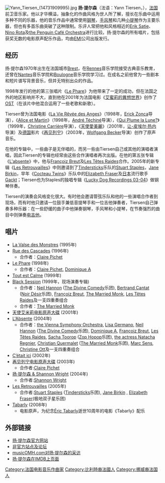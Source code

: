 {{Infobox Person  
| name        = 揚·提爾森<br><small>''Yann Tiersen''</small>
| native_name = 
| other_names = 
| image       = File:Yann Tiersen live 2007 (1).jpg
| image_size  = 200px
| caption     = 
| birth_date  = 1970年6月23日
| birth_place = 法國[[布列塔尼|布列塔尼]]大區[[布雷斯特|布雷斯特]]
| death_date  = 
| death_place = 
| nationality = {{FRA}}
| ethnicity   = [[法蘭西人|法蘭西人]]
| 語言        = [[法語|法語]]
| Spouse      = 
| education   = 
| occupation  = 前衛[[音樂家|音樂家]]
}}
[[File:Yann_Tiersen_(14731909995).jpg|thumb]]
'''扬·提尔森'''（法语：Yann Tiersen，{{bd|1970年|6月23日|catIdx=T}}），[[法国|法国]]前卫音乐家。他以才华横溢，抽象化的作曲风格为世人所了解，擅长在乐曲中运用多种不同的乐器，他的音乐作品中通常使用[[钢琴|钢琴]]，[[手风琴|手风琴]]和几种[[小提琴|小提琴]]作为主要乐器，但也有多首乐曲突破了这种限制。乐评人常把他和风格相近的[[Erik_Satie|Erik Satie]]、[[Nino_Rota|Nino Rota]]及[[the_Penguin_Café_Orchestra|the Penguin Café Orchestra]]进行比较。扬·提尔森的所有唱片，包括获奖无数的电影原声配乐作品，均由[[EMI|EMI]]公司出版发行。

==经历==
扬·提尔森1970年出生在法国城市[[Brest|Brest]]，在[[Rennes|Rennes]]音乐学院接受古典音乐教育，还曾在[[Nantes|Nantes]]音乐学院和[[Boulogne|Boulogne]]音乐学院学习过。在成名之前他曾为一些剧本和短片谱写背景音乐，但并无特别出众的作品。

1998年发行的他的第三张唱片《[[Le_Phare|Le Phare]]》为他带来了一定的成功，但在法国之外的地区影响并不大，直到他在2001年为法国电影《[[艾蜜莉的異想世界|艾蜜莉的異想世界]]》创作了[[电影配乐|OST]]（在该片中他混合运用了一些老歌和新歌）。

Tiersen曾为法国电影《[[天使的梦幻生活|La Vie Rêvée des Anges]]》（1998年，[[Erick_Zonca|Erick Zonca]]导演），《[[甜蜜爱丽丝|Alice et Martin]]》（1998年，[[André_Téchiné|André Téchiné]]导演），《[[Qui_Plume_la_Lune?|Qui Plume la Lune?]]》（1999年，[[Christine_Carrière|Christine Carrière]]导演），《[[天使艾米莉|天使愛美麗]]》（2001年，[[让-皮埃尔·热内|让-皮埃尔·热内]]导演）及[[德国|德国]]影片《[[再见列宁|再见列宁]]》（2003年，[[Wolfgang_Becker|Wolfgang Becker]]导演）创作了原声音乐。

在他的专辑中，一些曲子是无伴唱的，而另一些由Tiersen自己或其他的演唱者演唱，因此Tiersen的专辑也经常由这些合作演唱者再次出版。在他的第五张专辑《[[L'absente|L'absente]]》中，他与[[Françoiz_Breut|Françoiz Breut]]及[[Les_Têtes_Raides|Les Têtes Raides]]合作。2005年的新专辑《[[Les_Retrouvailles|Les Retrouvailles]]》中则邀请到了[[Tindersticks|Tindersticks]]乐队的[[Stuart_Staples|Stuart Staples]]，[[Jane_Birkin|Jane Birkin]]，早年《[[极地双子星|Cocteau Twins]]》乐队中的[[Elizabeth_Fraser|Elizabeth Fraser]]及[[日本|日本]]流行歌手[[Gackt|Gackt]]；Tiersen也为Staples的独唱专辑《[[Lucky_Dog_Recordings_03-04|Lucky Dog Recordings 03-04]]》做钢琴伴奏。

Tiersen的演奏会风格变化很大。有时他会邀请管弦乐队和他的一些演唱合作者到现场，而有时他只邀请一位鼓手兼低音提琴手和一位吉他弹奏者，Tiersen自己弹奏多种乐器：在一些舒缓的曲子中他弹奏钢琴，手风琴和小提琴，在节奏强烈的曲目中则弹奏[[电吉他|电吉他]]。

==唱片==
* [[La_Valse_des_Monstres|La Valse des Monstres]] (1995年)
* [[Rue_des_Cascades|Rue des Cascades]] (1996年) 
** 合作者：[[Claire_Pichet|Claire Pichet]]
* [[Le_Phare|Le Phare]] (1998年) 
** 合作者：[[Claire_Pichet|Claire Pichet]], [[Dominique_A|Dominique A]]
* [[Tout_est_Calme|Tout est Calme]] (1999年) 
* [[Black_Session|Black Session]] (1999年，现场演奏专辑) 
** 合作者：[[Neil_Hannon|Neil Hannon]] ([[The_Divine_Comedy|The Divine Comedy]]乐团), [[Bertrand_Cantat|Bertrand Cantat]] ([[Noir_Désir|Noir Désir]]乐团), [[Françoiz_Breut|Françoiz Breut]], [[The_Married_Monk|The Married Monk]], [[Les_Têtes_Raides|Les Têtes Raides]]及一支四重奏组合
** 合作者：[[The_Married_Monk|The Married Monk]]
* [[天使艾米莉电影原声大碟|天使艾米莉电影原声大碟]] (2001年)
* [[L'Absente|L'Absente]] (2004年)
** 合作者：[[the_Vienna_Symphony_Orchestra|the Vienna Symphony Orchestra]], [[Lisa_Germano|Lisa Germano]], [[Neil_Hannon|Neil Hannon]] ([[The_Divine_Comedy|The Divine Comedy]]乐团), [[Dominique_A|Dominique A]], [[Françoiz_Breut|Françoiz Breut]], [[Les_Têtes_Raides|Les Têtes Raides]], [[Sacha_Toorop|Sacha Toorop]] ([[Zop_Hopop|Zop Hopop]]乐团), [[the_actress_Natacha_Regnier|the actress Natacha Regnier]], [[Christian_Quermalet|Christian Quermalet]] ([[The_Married_Monk|The Married Monk]]乐团), [[Marc_Sens|Marc Sens]], [[Christine_Ott|Christine Ott]]及一支四重奏组合
* [[C’était_ici|C’était ici]] (2002年)
* [[再见列宁电影原声大碟|再见列宁电影原声大碟]] (2003年)
** 合作者:[[Claire_Pichet|Claire Pichet]]
* [[扬·提尔森_&_Shannon_Wright|扬·提尔森 & Shannon Wright]] (2004年)
** 合作者:[[Shannon_Wright|Shannon Wright]]
* [[Les_Retrouvailles|Les Retrouvailles]] (2005年)
**  合作者:[[Stuart_Staples|Stuart Staples]] ([[Tindersticks|Tindersticks]]乐团), [[Jane_Birkin|Jane Birkin]] , [[Elizabeth_Fraser|Elizabeth Fraser]](极地双子星乐团)
* [[Tabarly|Tabarly]] (2008年)
** 电影原声，为纪念[[Éric_Tabarly|Éric Tabarly]]逝世10周年的电影《Tabarly》配乐

==外部链接==
{{Commonscat|Yann Tiersen}}
* [http://www.yanntiersen.com 扬·提尔森官方网站] {{Wayback|url=http://www.yanntiersen.com/ |date=20200921193434 }}
* [https://web.archive.org/web/20080612185451/http://yann-tiersen.info/ 非官方站点及论坛]
* [http://www.musicomh.com/interviews/yann-tiersen.htm musicOMH.com对扬·提尔森的采访] {{Wayback|url=http://www.musicomh.com/interviews/yann-tiersen.htm |date=20080929222343 }}
* [http://www.imdb.com/name/nm0862961 扬·提尔森在IMDB上页面] {{Wayback|url=http://www.imdb.com/name/nm0862961 |date=20210316144930 }}
{{Authority control}}

{{DEFAULTSORT: Tiersen, Yann}}
[[Category:法国电影音乐作曲家|Category:法国电影音乐作曲家]]
[[Category:比利時裔法國人|Category:比利時裔法國人]]
[[Category:挪威裔法国人|Category:挪威裔法国人]]
